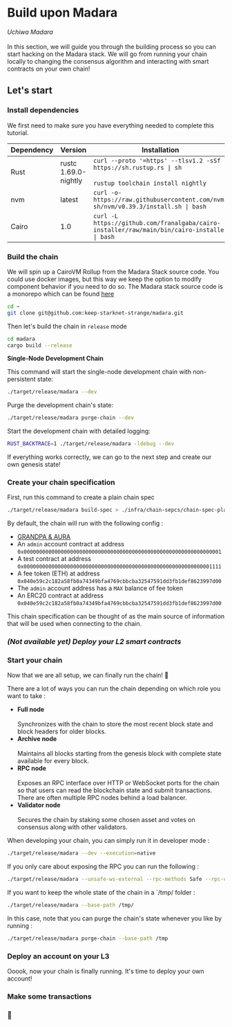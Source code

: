 
# Build upon Madara

*Uchiwa Madara* <br></br>In this section, we will guide you through the building process so you can start hacking on the Madara stack.
We will go from running your chain locally to changing the consensus algorithm and interacting with smart contracts on your own chain!

## Let's start

<Steps>

### Install dependencies

We first need to make sure you have everything needed to complete this tutorial.

| Dependency  |  Version | Installation |
|---|---|---|
| Rust  | rustc 1.69.0-nightly  | `curl --proto '=https' --tlsv1.2 -sSf https://sh.rustup.rs \| sh` <br></br>`rustup toolchain install nightly` |
| nvm  | latest  | `curl -o- https://raw.githubusercontent.com/nvm-sh/nvm/v0.39.3/install.sh \| bash` |
| Cairo  | 1.0  | `curl -L https://github.com/franalgaba/cairo-installer/raw/main/bin/cairo-installer \| bash` |




### Build the chain

We will spin up a CairoVM Rollup from the Madara Stack source code. 
You could use docker images, but this way we keep the option to modify component behavior if you need to do so. 
The Madara stack source code is a monorepo which can be found [here](https://github.com/keep-starknet-strange/madara)

```bash
cd ~
git clone git@github.com:keep-starknet-strange/madara.git
```

Then let's build the chain in `release` mode

```bash
cd madara
cargo build --release
```

**Single-Node Development Chain**

This command will start the single-node development chain with non-persistent
state:

```bash
./target/release/madara --dev
```

Purge the development chain's state:

```bash
./target/release/madara purge-chain --dev
```

Start the development chain with detailed logging:

```bash
RUST_BACKTRACE=1 ./target/release/madara -ldebug --dev
```

If everything works correctly, we can go to the next step and create our own genesis state!

### Create your chain specification

First, run this command to create a plain chain spec

```bash
./target/release/madara build-spec > ./infra/chain-sepcs/chain-spec-plain.json
```

By default, the chain will run with the following config :
- [GRANDPA & AURA](https://docs.substrate.io/learn/consensus/#default-consensus-models)
- An `admin` account contract at address `0x0000000000000000000000000000000000000000000000000000000000000001`
- A test contract at address `0x0000000000000000000000000000000000000000000000000000000000001111`
- A fee token (ETH) at address `0x040e59c2c182a58fb0a74349bfa4769cbbcba32547591dd3fb1def8623997d00`
- The `admin` account address has a `MAX` balance of fee token
- An ERC20 contract at address `0x040e59c2c182a58fb0a74349bfa4769cbbcba32547591dd3fb1def8623997d00`

This chain specification can be thought of as the main source of information that will be used when connecting to the chain. 

### *(Not available yet) Deploy your L2 smart contracts*

### Start your chain

Now that we are all setup, we can finally run the chain! 🥷

There are a lot of ways you can run the chain depending on which role you want to take :
- **Full node**<br></br>
Synchronizes with the chain to store the most recent block state and block headers for older blocks.
- **Archive node**<br></br>
Maintains all blocks starting from the genesis block with complete state available for every block.
- **RPC node**<br></br>
Exposes an RPC interface over HTTP or WebSocket ports for the chain so that users can read the blockchain state and submit transactions. 
There are often multiple RPC nodes behind a load balancer.
- **Validator node**<br></br>
Secures the chain by staking some chosen asset and votes on consensus along with other validators.

When developing your chain, you can simply run it in developer mode :

```bash
./target/release/madara --dev --execution=native
```

If you only care about exposing the RPC you can run the following : 
```bash
./target/release/madara --unsafe-ws-external --rpc-methods Safe --rpc-cors ‘*’ --ws-max-connections 5000
```

If you want to keep the whole state of the chain in a `/tmp/ folder :
```bash
./target/release/madara --base-path /tmp/
```

In this case, note that you can purge the chain's state whenever you like by running : 
```bash
./target/release/madara purge-chain --base-path /tmp
```

### Deploy an account on your L3

Ooook, now your chain is finally running. It's time to deploy your own account!



### Make some transactions

### 🥷

</Steps>

